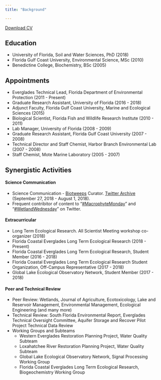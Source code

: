 ```yaml
---
title: "Background"

---
```


<a href="files/Julian_CV_20181213.pdf#" class="download" title="Download CV as PDF">Download CV</a>			

## Education

* University of Florida, Soil and Water Sciences, PhD (2018)
* Florida Gulf Coast University, Environmental Science, MSc (2010)
* Benedictine College, Biochemistry, BSc (2005) 

## Appointments
* Everglades Technical Lead, Florida Department of Environmental Protection (2011 - Present)
* Graduate Research Assistant, University of Florida (2016 - 2018)
* Adjunct Faculty, Florida Gulf Coast University, Marine and Ecological Sciences (2015)
* Biological Scientist, Florida Fish and Wildlife Research Institute (2010 - 2011)
* Lab Manager, University of Florida (2008 - 2009)
* Graduate Research Assistant, Florida Gulf Coast University (2007 - 2008)
* Technical Director and Staff Chemist, Harbor Branch Environmental Lab (2007 - 2008)
* Staff Chemist, Mote Marine Laboratory (2005 - 2007)

## Synergistic Activities

#### Science Communication 
* Science Communication - [Biotweeps](https://biotweep.wordpress.com/) Curator. [Twitter Archive](https://t.co/QPPpk3II0G)  (September 27, 2018 - August 1, 2018).
* Frequent contribitor of content to "[#MacrophyteMonday](https://twitter.com/search?l=&q=%23MacrophyteMonday%20%20%20from%3Aswampthingpaul&src=typd)" and "[#WetlandWednesday](https://twitter.com/search?q=%23WetlandWednesday%20%20from%3Aswampthingpaul&src=typd)" on Twitter. 

#### Extracurricular 
* Long Term Ecological Research. All Scientist Meeting workshop co-organizer (2018)
* Florida Coastal Everglades Long Term Ecological Research (2018 - Present)
* Florida Coastal Everglades Long Term Ecological Research, Student Member (2016 - 2018)
* Florida Coastal Everglades Long Term Ecological Research Student Organization, Off-Campus Representative (2017 - 2018)
* Global Lake Ecological Observatory Network, Student Member (2017 - 2018)

#### Peer and Technical Review
* Peer Review: Wetlands, Journal of Agriculture, Ecotoxicology, Lake and Reservoir Management, Environmental Management, Ecological Engineering (and many more)
* Technical Review: South Florida Environmental Report, Everglades Technical Oversight Committee, Aquifer Storage and Recover Pilot Project Technical Data Review
* Working Groups and Subteams
  + Western Everglades Restoration Planning Project, Water Quality Subteam
  + Loxahatchee River Restoration Planning Project, Water Quality Subteam
  + Global Lake Ecological Observatory Network, Signal Processing Working Group
  + Florida Coastal Everglades Long Term Ecological Research, Biogeochemistry Working Group 